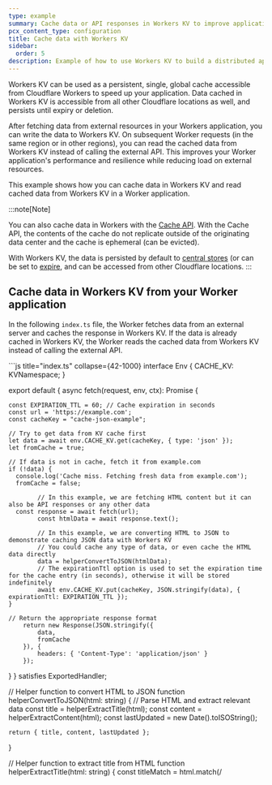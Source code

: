 ```yaml
---
type: example
summary: Cache data or API responses in Workers KV to improve application performance
pcx_content_type: configuration
title: Cache data with Workers KV
sidebar:
  order: 5
description: Example of how to use Workers KV to build a distributed application configuration store.
---
```



Workers KV can be used as a persistent, single, global cache accessible from Cloudflare Workers to speed up your application.
Data cached in Workers KV is accessible from all other Cloudflare locations as well, and persists until expiry or deletion.

After fetching data from external resources in your Workers application, you can write the data to Workers KV.
On subsequent Worker requests (in the same region or in other regions), you can read the cached data from Workers KV instead of calling the external API.
This improves your Worker application's performance and resilience while reducing load on external resources.

This example shows how you can cache data in Workers KV and read cached data from Workers KV in a Worker application.

:::note[Note]

You can also cache data in Workers with the [Cache API](/workers/runtime-apis/cache/). With the Cache API,
the contents of the cache do not replicate outside of the originating data center and the cache is ephemeral (can be evicted).

With Workers KV, the data is persisted by default to [central stores](/kv/concepts/how-kv-works/) (or can be set to [expire](/kv/api/write-key-value-pairs/#expiring-keys), and can be accessed from other Cloudflare locations.
:::

## Cache data in Workers KV from your Worker application

In the following `index.ts` file, the Worker fetches data from an external server and caches the response in Workers KV. If the data is already cached in Workers KV, the Worker reads the cached data from Workers KV instead of calling the external API.

<Tabs>
<TabItem label="index.ts">
```js title="index.ts" collapse={42-1000}
interface Env {
  CACHE_KV: KVNamespace;
}

export default {
  async fetch(request, env, ctx): Promise<Response> {

    const EXPIRATION_TTL = 60; // Cache expiration in seconds
    const url = 'https://example.com';
    const cacheKey = "cache-json-example";

    // Try to get data from KV cache first
    let data = await env.CACHE_KV.get(cacheKey, { type: 'json' });
    let fromCache = true;

    // If data is not in cache, fetch it from example.com
    if (!data) {
      console.log('Cache miss. Fetching fresh data from example.com');
      fromCache = false;

    		// In this example, we are fetching HTML content but it can also be API responses or any other data
      const response = await fetch(url);
    		const htmlData = await response.text();

    		// In this example, we are converting HTML to JSON to demonstrate caching JSON data with Workers KV
    		// You could cache any type of data, or even cache the HTML data directly
    		data = helperConvertToJSON(htmlData);
    		// The expirationTtl option is used to set the expiration time for the cache entry (in seconds), otherwise it will be stored indefinitely
    		await env.CACHE_KV.put(cacheKey, JSON.stringify(data), { expirationTtl: EXPIRATION_TTL });
    }

    // Return the appropriate response format
    	return new Response(JSON.stringify({
    		data,
    		fromCache
    	}), {
    		headers: { 'Content-Type': 'application/json' }
    	});

}
} satisfies ExportedHandler<Env>;

// Helper function to convert HTML to JSON
function helperConvertToJSON(html: string) {
// Parse HTML and extract relevant data
const title = helperExtractTitle(html);
const content = helperExtractContent(html);
const lastUpdated = new Date().toISOString();

    return { title, content, lastUpdated };

}

// Helper function to extract title from HTML
function helperExtractTitle(html: string) {
const titleMatch = html.match(/<title>(.\*?)<\/title>/i);
return titleMatch ? titleMatch[1] : 'No title found';
}

// Helper function to extract content from HTML
function helperExtractContent(html: string) {
const bodyMatch = html.match(/<body>(.\*?)<\/body>/is);
if (!bodyMatch) return 'No content found';

    // Strip HTML tags for a simple text representation
    const textContent = bodyMatch[1].replace(/<[^>]*>/g, ' ')
    	.replace(/\s+/g, ' ')
    	.trim();

    return textContent;

}

```
</TabItem>
<TabItem label="wrangler.jsonc">
```json
{
	"$schema": "node_modules/wrangler/config-schema.json",
	"name": "<ENTER_WORKER_NAME>",
	"main": "src/index.ts",
	"compatibility_date": "2025-03-03",
	"observability": {
		"enabled": true
	},
	"kv_namespaces": [
		{
			"binding": "CACHE_KV",
			"id": "<YOUR_BINDING_ID>"
		}
	]
}
```

</TabItem>
</Tabs>

This code snippet demonstrates how to read and update cached data in Workers KV from your Worker.
If the data is not in the Workers KV cache, the Worker fetches the data from an external server and caches it in Workers KV.

In this example, we convert HTML to JSON to demonstrate how to cache JSON data with Workers KV, but any type of data
can be cached in Workers KV. For instance, you could cache API responses, HTML content, or any other data that you want to persist across requests.

## Related resources

- [Rust support in Workers](/workers/languages/rust/).
- [Using KV in Workers](/kv/get-started/).
